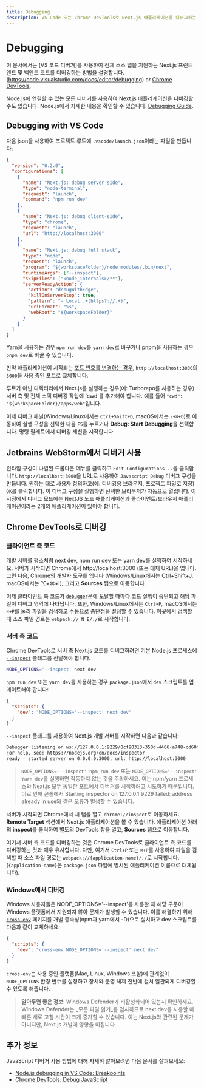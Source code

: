```yaml
---
title: Debugging
description: VS Code 또는 Chrome DevTools로 Next.js 애플리케이션을 디버그하는 방법을 알아보세요.
---
```


# Debugging

이 문서에서는 [VS 코드 디버거]를 사용하여 전체 소스 맵을 지원하는 Next.js 프런트엔드 및 백엔드 코드를 디버깅하는 방법을 설명합니다.
(https://code.visualstudio.com/docs/editor/debugging) or [Chrome DevTools](https://developers.google.com/web/tools/chrome-devtools).

Node.js에 연결할 수 있는 모든 디버거를 사용하여 Next.js 애플리케이션을 디버깅할 수도 있습니다. Node.js에서 자세한 내용을 확인할 수 있습니다. [Debugging Guide](https://nodejs.org/en/docs/guides/debugging-getting-started/).

## Debugging with VS Code

다음 json을 사용하여 프로젝트 루트에 `.vscode/launch.json`이라는 파일을 만듭니다:

```json filename="launch.json"
{
  "version": "0.2.0",
  "configurations": [
    {
      "name": "Next.js: debug server-side",
      "type": "node-terminal",
      "request": "launch",
      "command": "npm run dev"
    },
    {
      "name": "Next.js: debug client-side",
      "type": "chrome",
      "request": "launch",
      "url": "http://localhost:3000"
    },
    {
      "name": "Next.js: debug full stack",
      "type": "node",
      "request": "launch",
      "program": "${workspaceFolder}/node_modules/.bin/next",
      "runtimeArgs": ["--inspect"],
      "skipFiles": ["<node_internals>/**"],
      "serverReadyAction": {
        "action": "debugWithEdge",
        "killOnServerStop": true,
        "pattern": "- Local:.+(https?://.+)",
        "uriFormat": "%s",
        "webRoot": "${workspaceFolder}"
      }
    }
  ]
}
```

Yarn을 사용하는 경우 `npm run dev`를 `yarn dev`로 바꾸거나 pnpm을 사용하는 경우 `pnpm dev`로 바꿀 수 있습니다.

만약 애플리케이션이 시작되는 [포트 번호를 변경하는 경우](/docs/pages/api-reference/next-cli#development), `http://localhost:3000`의 `3000`을 사용 중인 포트로 교체합니다.

루트가 아닌 디렉터리에서 Next.js를 실행하는 경우(예: Turborepo를 사용하는 경우) 서버 측 및 전체 스택 디버깅 작업에 'cwd'를 추가해야 합니다. 예를 들어 `"cwd": "${workspaceFolder}/apps/web"`입니다.

이제 디버그 패널(Windows/Linux에서는 `Ctrl+Shift+D`, macOS에서는 `⇧+⌘+D`)로 이동하여 실행 구성을 선택한 다음 `F5`를 누르거나 **Debug: Start Debugging**을 선택합니다. 명령 팔레트에서 디버깅 세션을 시작합니다.

## Jetbrains WebStorm에서 디버거 사용

런타임 구성이 나열된 드롭다운 메뉴를 클릭하고 `Edit Configurations...`을 클릭합니다. `http://localhost:3000`을 URL로 사용하여 `Javascript Debug` 디버그 구성을 만듭니다. 원하는 대로 사용자 정의하고(예: 디버깅용 브라우저, 프로젝트 파일로 저장) `OK`를 클릭합니다.
이 디버그 구성을 실행하면 선택한 브라우저가 자동으로 열립니다. 이 시점에서 디버그 모드에는 NextJS 노드 애플리케이션과 클라이언트/브라우저 애플리케이션이라는 2개의 애플리케이션이 있어야 합니다.

## Chrome DevTools로 디버깅

### 클라이언트 측 코드

개발 서버를 평소처럼 next dev, npm run dev 또는 yarn dev를 실행하여 시작하세요. 서버가 시작되면 Chrome에서 http://localhost:3000 (또는 대체 URL)을 엽니다. 그런 다음, Chrome의 개발자 도구를 엽니다 (Windows/Linux에서는 Ctrl+Shift+J, macOS에서는 ⌥+⌘+I), 그리고 **Sources** 탭으로 이동합니다.

이제 클라이언트 측 코드가 [`debugger`](https://developer.mozilla.org/docs/Web/JavaScript/Reference/Statements/debugger)문에 도달할 때마다 코드 실행이 중단되고 해당 파일이 디버그 영역에 나타납니다. 또한, Windows/Linux에서는 `Ctrl+P`, macOS에서는 `⌘+P`를 눌러 파일을 검색하고 수동으로 중단점을 설정할 수 있습니다. 이곳에서 검색할 때 소스 파일 경로는 `webpack://_N_E/./`로 시작합니다.

### 서버 측 코드

Chrome DevTools로 서버 측 Next.js 코드를 디버그하려면 기본 Node.js 프로세스에 [`--inspect`](https://nodejs.org/api/cli.html#cli_inspect_host_port) 플래그를 전달해야 합니다.

```bash filename="Terminal"
NODE_OPTIONS='--inspect' next dev
```

`npm run dev` 또는 `yarn dev`를 사용하는 경우 `package.json`에서 `dev` 스크립트를 업데이트해야 합니다:

```json filename="package.json"
{
  "scripts": {
    "dev": "NODE_OPTIONS='--inspect' next dev"
  }
}
```

`--inspect` 플래그를 사용하여 Next.js 개발 서버를 시작하면 다음과 같습니다:

```bash filename="Terminal"
Debugger listening on ws://127.0.0.1:9229/0cf90313-350d-4466-a748-cd60f4e47c95
For help, see: https://nodejs.org/en/docs/inspector
ready - started server on 0.0.0.0:3000, url: http://localhost:3000
```

> `NODE_OPTIONS='--inspect' npm run dev` 또는 `NODE_OPTIONS='--inspect' Yarn dev`를 실행하면 작동하지 않는 것을 주의하세요. 이는 npm/yarn 프로세스와 Next.js 모두 동일한 포트에서 디버거를 시작하려고 시도하기 때문입니다. 이로 인해 콘솔에서 Starting inspector on 127.0.0.1:9229 failed: address already in use와 같은 오류가 발생할 수 있습니다.

서버가 시작되면 Chrome에서 새 탭을 열고 `chrome://inspect`로 이동하세요. **Remote Target** 섹션에서 Next.js 애플리케이션을 볼 수 있습니다. 애플리케이션 아래의 **inspect**를 클릭하여 별도의 DevTools 창을 열고, **Sources** 탭으로 이동합니다.

여기서 서버 측 코드를 디버깅하는 것은 Chrome DevTools로 클라이언트 측 코드를 디버깅하는 것과 매우 유사합니다. 다만, 여기서 `Ctrl+P` 또는 `⌘+P`를 사용하여 파일을 검색할 때 소스 파일 경로는 `webpack://{application-name}/./`로 시작합니다. (`{application-name}`은 `package.json` 파일에 명시된 애플리케이션 이름으로 대체됩니다).

### Windows에서 디버깅

Windows 사용자들은 NODE_OPTIONS='--inspect'를 사용할 때 해당 구문이 Windows 플랫폼에서 지원되지 않아 문제가 발생할 수 있습니다. 이를 해결하기 위해 [`cross-env`](https://www.npmjs.com/package/cross-env) 패키지를 개발 종속성(npm과 yarn에서 -D)으로 설치하고 dev 스크립트를 다음과 같이 교체하세요.

```json filename="package.json"
{
  "scripts": {
    "dev": "cross-env NODE_OPTIONS='--inspect' next dev"
  }
}
```

`cross-env`는 사용 중인 플랫폼(Mac, Linux, Windows 포함)에 관계없이 `NODE_OPTIONS` 환경 변수를 설정하고 장치와 운영 체제 전반에 걸쳐 일관되게 디버깅할 수 있도록 해줍니다.

> **알아두면 좋은 정보**: Windows Defender가 비활성화되어 있는지 확인하세요. Windows Defender는 _모든 파일 읽기_를 검사하므로 next dev를 사용할 때 빠른 새로 고침 시간이 크게 증가할 수 있습니다. 이는 Next.js와 관련된 문제가 아니지만, Next.js 개발에 영향을 미칩니다.

## 추가 정보

JavaScript 디버거 사용 방법에 대해 자세히 알아보려면 다음 문서를 살펴보세요:

- [Node.js debugging in VS Code: Breakpoints](https://code.visualstudio.com/docs/nodejs/nodejs-debugging#_breakpoints)
- [Chrome DevTools: Debug JavaScript](https://developers.google.com/web/tools/chrome-devtools/javascript)
